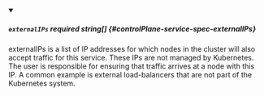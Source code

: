 
<details className="config-field" data-expandable="false" open>
<summary>

##### `externalIPs` <span className="config-field-required" data-required="false">required</span> <span className="config-field-type">string[]</span> <span className="config-field-default"></span> <span className="config-field-enum"></span> {#controlPlane-service-spec-externalIPs}

externalIPs is a list of IP addresses for which nodes in the cluster
will also accept traffic for this service.  These IPs are not managed by
Kubernetes.  The user is responsible for ensuring that traffic arrives
at a node with this IP.  A common example is external load-balancers
that are not part of the Kubernetes system.

</summary>



</details>
